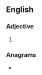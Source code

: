 ==English==

===Adjective===
{{head|en|comparative adjective}}

# {{en-comparative of|bawdy}}

===Anagrams===
* {{anagrams|en|a=abdeirw|bewraid}}